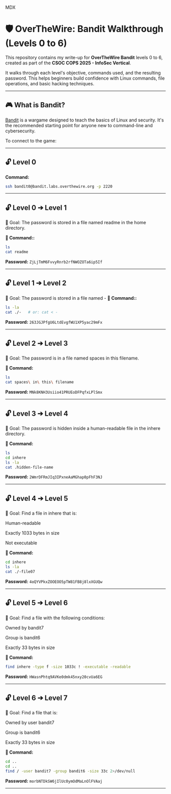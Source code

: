 
MDX
# 🛡️ OverTheWire: Bandit Walkthrough (Levels 0 to 6)

This repository contains my write-up for **OverTheWire Bandit** levels 0 to 6, created as part of the **CSOC COPS 2025 - InfoSec Vertical**.

It walks through each level's objective, commands used, and the resulting password. This helps beginners build confidence with Linux commands, file operations, and basic hacking techniques.

---

## 🎮 What is Bandit?

[Bandit](https://overthewire.org/wargames/bandit/) is a wargame designed to teach the basics of Linux and security. It's the recommended starting point for anyone new to command-line and cybersecurity.

To connect to the game:

---

## 🔓 Level 0

**Command:**

```bash
ssh bandit0@bandit.labs.overthewire.org -p 2220
```


---

## 🔓 Level 0 ➔ Level 1
🎯 Goal:
The password is stored in a file named readme in the home directory.

**🧪 Command::**

```bash
ls
cat readme
```


**Password:** `ZjLjTmM6FvvyRnrb2rfNWOZOTa6ip5If`

---

## 🔓 Level 1 ➔ Level 2
🎯 Goal:
The password is stored in a file named -
**🧪 Command::**

```bash
ls -la
cat ./-   # or: cat < -
```


**Password:** `263JGJPfgU6LtdEvgfWU1XP5yac29mFx`

---

## 🔓 Level 2 ➔ Level 3
🎯 Goal:
The password is in a file named spaces in this filename.

**🧪 Command:**

```bash
ls
cat spaces\ in\ this\ filename
```


**Password:** `MNk8KNH3Usiio41PRUEoDFPqfxLPlSmx`

---

## 🔓 Level 3 ➔ Level 4
🎯 Goal:
The password is hidden inside a human-readable file in the inhere directory.

**🧪 Command:**

```bash
ls
cd inhere
ls -la
cat .hidden-file-name
```

**Password:** `2WmrDFRmJIq3IPxneAaMGhap0pFhF3NJ`

---

## 🔓 Level 4 ➔ Level 5
🎯 Goal:
Find a file in inhere that is:

Human-readable

Exactly 1033 bytes in size

Not executable

**🧪 Command:**

```bash
cd inhere
ls -la
cat ./-file07
```

**Password:** `4oQYVPkxZOOEOO5pTW81FB8j8lxXGUQw`

---

## 🔓 Level 5 ➔ Level 6
🎯 Goal:
Find a file with the following conditions:

Owned by bandit7

Group is bandit6

Exactly 33 bytes in size

**🧪 Command:**

```bash
find inhere -type f -size 1033c ! -executable -readable
```

**Password:** `HWasnPhtq9AVKe0dmk45nxy20cvUa6EG`

---

## 🔓 Level 6 ➔ Level 7
🎯 Goal:
Find a file that is:

Owned by user bandit7

Group is bandit6

Exactly 33 bytes in size

**🧪 Command:**

```bash
cd ..
cd ..
find / -user bandit7 -group bandit6 -size 33c 2>/dev/null
```

**Password:** `morbNTDkSW6jIlUc0ymOdMaLnOlFVAaj`

---
